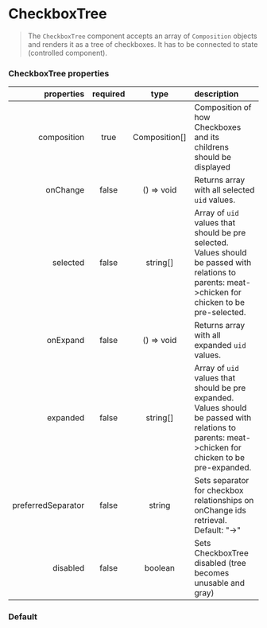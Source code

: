 
<Meta of={CheckboxTreeStories} />

# CheckboxTree

> The `CheckboxTree` component accepts an array of `Composition` objects and renders it as a tree of checkboxes. It has to be connected to state (controlled component).

### CheckboxTree properties

|         properties | required |      type      | description                                                                                                                                         |
| -----------------: | :------: | :------------: | :-------------------------------------------------------------------------------------------------------------------------------------------------- |
|        composition |   true   | Composition\[] | Composition of how Checkboxes and its childrens should be displayed                                                                                 |
|           onChange |  false   |   () => void   | Returns array with all selected `uid` values.                                                                                                       |
|           selected |  false   |   string\[]    | Array of `uid` values that should be pre selected. Values should be passed with relations to parents: meat->chicken for chicken to be pre-selected. |
|           onExpand |  false   |   () => void   | Returns array with all expanded `uid` values.                                                                                                       |
|           expanded |  false   |   string\[]    | Array of `uid` values that should be pre expanded. Values should be passed with relations to parents: meat->chicken for chicken to be pre-expanded. |
| preferredSeparator |  false   |     string     | Sets separator for checkbox relationships on onChange ids retrieval. Default: "->"                                                                  |
|           disabled |  false   |    boolean     | Sets CheckboxTree disabled (tree becomes unusable and gray)                                                                                         |

### Default

<Canvas>
  <Story of={CheckboxTreeStories.Simple} />
</Canvas>
